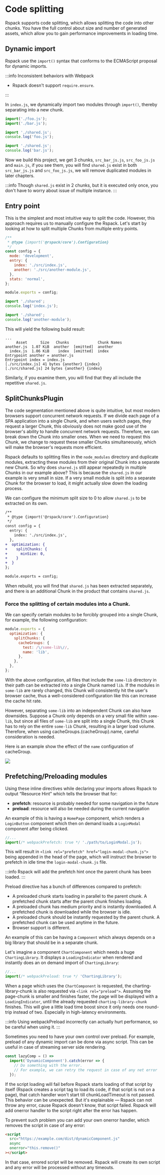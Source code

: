 
<WebpackLicense from="https://webpack.js.org/guides/code-splitting/" />

# Code splitting

Rspack supports code splitting, which allows splitting the code into other chunks. You have the full control about size and number of generated assets, which allow you to gain performance improvements in loading time.

## Dynamic import

Rspack use the `import()` syntax that conforms to the ECMAScript proposal for dynamic imports.

:::info Inconsistent behaviors with Webpack

- Rspack doesn't support `require.ensure`.

:::

In `index.js`, we dynamically import two modules through `import()`, thereby separating into a new chunk.

```js title=index.js
import('./foo.js');
import('./bar.js');
```

```js title=foo.js
import './shared.js';
console.log('foo.js');
```

```js title=bar.js
import './shared.js';
console.log('bar.js');
```

Now we build this project, we get 3 chunks, `src_bar_js.js`, `src_foo_js.js` and `main.js`, if you see them, you will find `shared.js` exist in both `src_bar_js.js` and `src_foo_js.js`, we will remove duplicated modules in later chapters.

:::info
Though `shared.js` exist in 2 chunks, but it is executed only once, you don't have to worry about issue of multiple instance.
:::

## Entry point

This is the simplest and most intuitive way to split the code. However, this approach requires us to manually configure the Rspack. Let's start by looking at how to split multiple Chunks from multiple entry points.

```js title=rspack.config.js
/**
 * @type {import('@rspack/core').Configuration}
 */
const config = {
  mode: 'development',
  entry: {
    index: './src/index.js',
    another: './src/another-module.js',
  },
  stats: 'normal',
};

module.exports = config;
```

```js title=index.js
import './shared';
console.log('index.js');
```

```js title=another-module.js
import './shared';
console.log('another-module');
```

This will yield the following build result:

```
...
     Asset      Size   Chunks             Chunk Names
another.js  1.07 KiB  another  [emitted]  another
  index.js  1.06 KiB    index  [emitted]  index
Entrypoint another = another.js
Entrypoint index = index.js
[./src/index.js] 41 bytes {another} {index}
[./src/shared.js] 24 bytes {another} {index}
```

Similarly, if you examine them, you will find that they all include the repetitive `shared.js`.

## SplitChunksPlugin

The code segmentation mentioned above is quite intuitive, but most modern browsers support concurrent network requests. If we divide each page of a SPA application into a single Chunk, and when users switch pages, they request a larger Chunk, this obviously does not make good use of the browser's ability to handle concurrent network requests. Therefore, we can break down the Chunk into smaller ones. When we need to request this Chunk, we change to request these smaller Chunks simultaneously, which will make the browser's requests more efficient.

Rspack defaults to splitting files in the `node_modules` directory and duplicate modules, extracting these modules from their original Chunk into a separate new Chunk. So why does `shared.js` still appear repeatedly in multiple Chunks in our example above? This is because the `shared.js` in our example is very small in size. If a very small module is split into a separate Chunk for the browser to load, it might actually slow down the loading process.

We can configure the minimum split size to 0 to allow `shared.js` to be extracted on its own.

```diff title=rspack.config.js
/**
 * @type {import('@rspack/core').Configuration}
 */
const config = {
  entry: {
    index: './src/index.js',
  },
+  optimization: {
+    splitChunks: {
+      minSize: 0,
+    }
+  }
};

module.exports = config;
```

When rebuild, you will find that `shared.js` has been extracted separately, and there is an additional Chunk in the product that contains `shared.js`.

### Force the splitting of certain modules into a Chunk.

We can specify certain modules to be forcibly grouped into a single Chunk, for example, the following configuration:

```js title=rspack.config.js
module.exports = {
  optimization: {
    splitChunks: {
      cacheGroups: {
        test: /\/some-lib\//,
        name: 'lib',
      },
    },
  },
};
```

With the above configuration, all files that include the `some-lib` directory in their path can be extracted into a single Chunk named `lib`. If the modules in `some-lib` are rarely changed, this Chunk will consistently hit the user's browser cache, thus a well-considered configuration like this can increase the cache hit rate.

However, separating `some-lib` into an independent Chunk can also have downsides. Suppose a Chunk only depends on a very small file within `some-lib`, but since all files of `some-lib` are split into a single Chunk, this Chunk has to rely on the entire `some-lib` Chunk, resulting in a larger load volume. Therefore, when using cacheGroups.{cacheGroup}.name, careful consideration is needed.

Here is an example show the effect of the `name` configuration of cacheGroup.

![](https://assets.rspack.dev/rspack/assets/rspack-splitchunks-name-explain.png)

## Prefetching/Preloading modules

<ApiMeta addedVersion="0.4.5" />

Using these inline directives while declaring your imports allows Rspack to output “Resource Hint” which tells the browser that for:

- **prefetch**: resource is probably needed for some navigation in the future
- **preload**: resource will also be needed during the current navigation

An example of this is having a `HomePage` component, which renders a `LoginButton` component which then on demand loads a `LoginModal` component after being clicked.

```js title=LoginButton.js
//...
import(/* webpackPrefetch: true */ './path/to/LoginModal.js');
```

This will result in `<link rel="prefetch" href="login-modal-chunk.js">` being appended in the head of the page, which will instruct the browser to prefetch in idle time the `login-modal-chunk.js` file.

:::info
Rspack will add the prefetch hint once the parent chunk has been loaded.
:::

Preload directive has a bunch of differences compared to prefetch:

- A preloaded chunk starts loading in parallel to the parent chunk. A prefetched chunk starts after the parent chunk finishes loading.
- A preloaded chunk has medium priority and is instantly downloaded. A prefetched chunk is downloaded while the browser is idle.
- A preloaded chunk should be instantly requested by the parent chunk. A prefetched chunk can be used anytime in the future.
- Browser support is different.

An example of this can be having a `Component` which always depends on a big library that should be in a separate chunk.

Let's imagine a component `ChartComponent` which needs a huge `ChartingLibrary`. It displays a `LoadingIndicator` when rendered and instantly does an on demand import of `ChartingLibrary`:

```js title=ChartComponent.js
//...
import(/* webpackPreload: true */ 'ChartingLibrary');
```

When a page which uses the `ChartComponent` is requested, the charting-library-chunk is also requested via `<link rel="preload">`. Assuming the page-chunk is smaller and finishes faster, the page will be displayed with a `LoadingIndicator`, until the already requested `charting-library-chunk` finishes. This will give a little load time boost since it only needs one round-trip instead of two. Especially in high-latency environments.

:::info
Using webpackPreload incorrectly can actually hurt performance, so be careful when using it.
:::

Sometimes you need to have your own control over preload. For example, preload of any dynamic import can be done via async script. This can be useful in case of streaming server side rendering.

```js
const lazyComp = () =>
  import('DynamicComponent').catch(error => {
    // Do something with the error.
    // For example, we can retry the request in case of any net error
  });
```

If the script loading will fail before Rspack starts loading of that script by itself (Rspack creates a script tag to load its code, if that script is not on a page), that catch handler won't start till chunkLoadTimeout is not passed. This behavior can be unexpected. But it's explainable — Rspack can not throw any error, cause Rspack doesn't know, that script failed. Rspack will add onerror handler to the script right after the error has happen.

To prevent such problem you can add your own onerror handler, which removes the script in case of any error:

```html
<script
  src="https://example.com/dist/dynamicComponent.js"
  async
  onerror="this.remove()"
></script>
```

In that case, errored script will be removed. Rspack will create its own script and any error will be processed without any timeouts.
